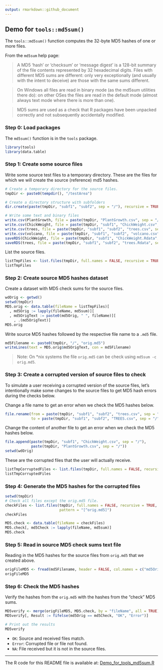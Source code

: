 ```yaml
---
output: rmarkdown::github_document
---
```

<!-- README.md is generated from README.Rmd. Please edit that file    -->

## Demo for `tools::md5sum()`

The `tools::md5sum()` function computes the 32-byte MD5 hashes of one or more files. 

From the `md5sum` help page:

> A MD5 ‘hash’ or ‘checksum’ or ‘message digest’ is a 128-bit summary of the file contents represented by 32 hexadecimal digits. Files with different MD5 sums are different: only very exceptionally (and usually with the intent to deceive) are those with the same sums different.

> On Windows all files are read in binary mode (as the md5sum utilities there do): on other OSes the files are read in the default mode (almost always text mode where there is more than one).

> MD5 sums are used as a check that R packages have been unpacked correctly and not subsequently accidentally modified.


### Step 0: Load packages

The `md5sum()` function is in the `tools` package. 

```r
library(tools) 
library(data.table)
```


### Step 1: Create some source files

Write some source test files to a temporary directory. These are the files for which we will create the source (reference) md5 hashes.
```r
# Create a temporary directory for the source files. 
tmpDir <- paste0(tempdir(), "/testArea")

# Create a directory structure with subfolders
dir.create(paste(tmpDir, "subf1", "subf2", sep = "/"), recursive = TRUE)

# Write some text and binary files
write.csv(PlantGrowth, file = paste(tmpDir, "PlantGrowth.csv", sep = "/"))
write.csv(ChickWeight, file = paste(tmpDir, "subf1", "ChickWeight.csv", sep = "/"))
write.csv(trees, file = paste(tmpDir, "subf1", "subf2", "trees.csv", sep = "/"))
write.csv(volcano, file = paste(tmpDir, "subf1", "subf2", "volcano.csv", sep = "/"))
saveRDS(ChickWeight, file = paste(tmpDir, "subf1", "ChickWeight.Rdata", sep = "/"))
saveRDS(trees, file = paste(tmpDir, "subf1", "subf2", "trees.Rdata", sep = "/"))
```

List the source files.

```r
listTmpFiles <- list.files(tmpDir, full.names = FALSE, recursive = TRUE)
listTmpFiles
```

### Step 2: Create source MD5 hashes dataset

Create a dataset with MD5 check sums for the source files.
```r
wdOrig <- getwd()
setwd(tmpDir)
MD5.orig <- data.table(fileName = listTmpFiles)[
  , md5Orig := lapply(fileName, md5sum)][
  , md5OrigText := paste0(md5Orig, " ", fileName)][
    , .(md5OrigText)]
MD5.orig
```

Write source MD5 hashes followed by the respective file name to a `.md5` file.

```r
md5Filename <- paste0(tmpDir, "/", "orig.md5")
writeLines(text = MD5.orig$md5OrigText, con = md5Filename)
```

> Note: On *nix systems the file `orig.md5` can be check using `md5sum -c orig.md5`.

### Step 3: Create a corrupted version of source files to check

To simulate a user receiving a corrupted version of the source files, let's intentionally make some changes to the source files to get MD5 hash errors during the checks below.

Change a file name to get an error when we check the MD5 hashes below.
```r
file.rename(from = paste(tmpDir, "subf1", "subf2", "trees.csv", sep = "/"),
            to = paste(tmpDir, "subf1", "subf2", "TREES.csv", sep = "/"))
```
Change the content of another file to get an error when we check the MD5 hashes below.
```r
file.append(paste(tmpDir, "subf1", "ChickWeight.csv", sep = "/"), 
            paste(tmpDir, "PlantGrowth.csv", sep = "/"))
setwd(wdOrig)
```

These are the corrupted files that the user will actually receive.
```r
listTmpCorruptedFiles <- list.files(tmpDir, full.names = FALSE, recursive = TRUE)
listTmpCorruptedFiles
```

### Step 4: Generate the MD5 hashes for the corrupted files

```r
setwd(tmpDir)
# Check all files except the orig.md5 file. 
checkFiles <- list.files(tmpDir, full.names = FALSE, recursive = TRUE, 
                         pattern = "[^orig.md5]")
checkFiles

MD5.check <- data.table(fileName = checkFiles)
MD5.check[, md5Check := lapply(fileName, md5sum)]
MD5.check
```

### Step 5: Read in source MD5 check sums text file

Reading in the MD5 hashes for the source files from `orig.md5` that we created above. 
```r
origFileMD5 <- fread(md5Filename, header = FALSE, col.names = c("md5Orig", "fileName"))
origFileMD5
```

### Step 6: Check the MD5 hashes

Verify the hashes from the `orig.md5` with the hashes from the "check" MD5 sums. 
```r
MD5verify <- merge(origFileMD5, MD5.check, by = "fileName", all = TRUE)
MD5verify[, Result := fifelse(md5Orig == md5Check, "OK", "Error")]

# Print out the results
MD5verify
```

+ `OK`: Source and received files match.
+ `Error`: Corrupted file or file not found.
+ `NA`: File received but it is not in the source files. 

---

The R code for this README file is available at:  [Demo_for_tools_md5sum.R](https://github.com/saghirb/md5sum_R_Demo/Demo_for_tools_md5sum.R)

